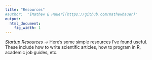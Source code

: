 ```yaml
---
title: "Resources"
#author:  "[Mathew E Hauer](https://github.com/mathewhauer)"
output:
  html_document:
    fig_width: 1
---
```



[*Startup Resources ->*](./resources/starter_resources.pdf) Here's some simple resources I've found useful. These include how to write scientific articles, how to program in R, academic job guides, etc.
